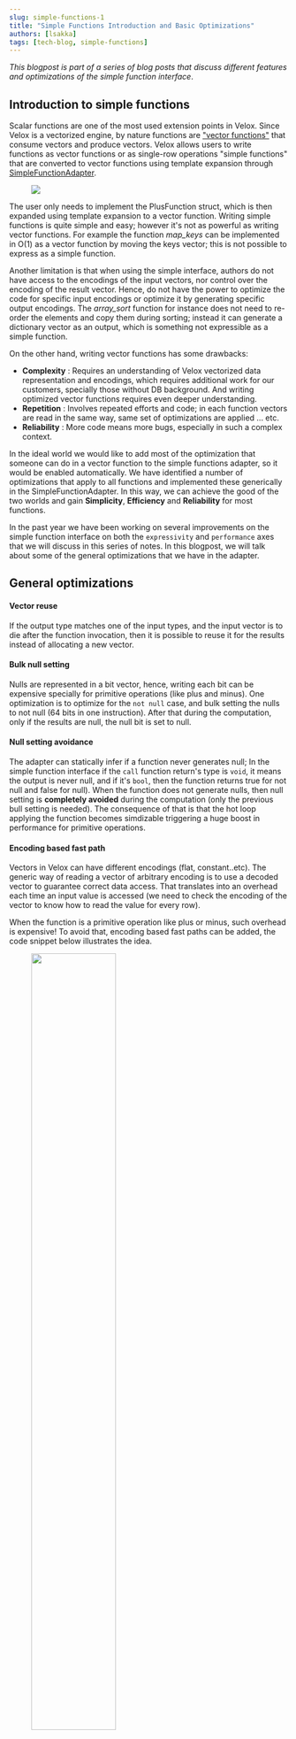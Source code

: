 ```yaml
---
slug: simple-functions-1
title: "Simple Functions Introduction and Basic Optimizations"
authors: [lsakka]
tags: [tech-blog, simple-functions]
---
```


_This blogpost is part of a series of blog posts that discuss different features and optimizations of the simple function interface_.


## Introduction to simple functions

Scalar functions are one of the most used extension points in Velox. Since Velox is a vectorized engine, by nature functions are <a href="https://facebookincubator.github.io/velox/develop/scalar-functions.html#vector-functions">"vector functions"</a> that consume vectors and produce vectors. Velox allows users to write functions as vector functions or as single-row operations "simple functions" that are converted to vector functions using template expansion through <a href="https://github.com/facebookincubator/velox/blob/main/velox/expression/SimpleFunctionAdapter.h">SimpleFunctionAdapter</a>.

<figure>
<img src="/img/simple1_1.png"/>
</figure>

The user only needs to implement the PlusFunction struct, which is then expanded using template expansion to a vector function.
Writing simple functions is quite simple and easy; however it's not as powerful as writing vector functions.
For example the function _map_keys_ can be implemented in O(1) as a vector function by moving the keys vector; this is not possible to express as a simple function.

Another limitation is that when using the simple interface, authors do not have access to the encodings of the input vectors, nor control over the encoding of the result vector. Hence, do not have the power to optimize the code for specific input encodings or optimize it by generating specific output encodings. The _array_sort_ function for instance does not need to re-order the elements and copy them during sorting; instead it can generate a dictionary vector as an output, which is something not expressible as a simple function.

On the other hand, writing vector functions has some drawbacks:

- **Complexity** : Requires an understanding of Velox vectorized data representation and encodings, which requires additional work for our customers, specially those without DB background. And writing optimized vector functions requires even deeper understanding.
- **Repetition** : Involves repeated efforts and code; in each function vectors are read in the same way, same set of optimizations are applied ... etc.
- **Reliability** : More code means more bugs, especially in such a complex context.

In the ideal world we would like to add most of the optimization that someone can do in a vector function to the simple functions adapter, so it would be enabled automatically. We have identified a number of optimizations that apply to all functions and implemented these generically in the SimpleFunctionAdapter. In this way, we can achieve the good of the two worlds and gain **Simplicity**, **Efficiency** and **Reliability** for most functions.

In the past year we have been working on several improvements on the simple function interface on both the `expressivity` and `performance` axes that we will discuss in this series of notes. In this blogpost, we will talk about
some of the general optimizations that we have in the adapter.

## General optimizations

#### Vector reuse
If the output type matches one of the input types, and the input vector is to die after the function invocation, then it is possible to reuse it for the results instead of allocating a new vector.

#### Bulk null setting
Nulls are represented in a bit vector, hence, writing each bit can be expensive specially for primitive operations (like plus and minus). One optimization is
to optimize for the `not null` case, and bulk setting the nulls to not null (64 bits in one instruction). After that during the computation, only if the results are null, the null bit is set to null.

#### Null setting avoidance
The adapter can statically infer if a function never generates null; In the simple function interface if the `call` function return's type is `void`, it means the output is never null, and if it's `bool`, then the function returns true for not null and false for null).
When the function does not generate nulls, then null setting is **completely avoided** during the computation (only the previous bull setting is needed). The consequence of that is that the hot loop applying the function becomes simdizable triggering a huge boost in performance for primitive operations.


#### Encoding based fast path
Vectors in Velox can have different encodings (flat, constant..etc). The generic way of reading a vector of arbitrary encoding is to use a decoded vector to guarantee correct data access. That translates into an overhead each time an input value is accessed (we need to check the encoding of the vector to know how to read the value for every row).

When the function is a primitive operation like plus or minus, such overhead is expensive! To avoid that, encoding based fast paths can be added, the code snippet below illustrates the idea.
<figure>
<img src="/img/simple1_11.png" width="60%"/>
</figure>

In the code above, the overhead of checking the encoding is switched outside the loop that applies the functions (the plus operation here). And the inner loops are simple operations that are potentially simdizable and free of encoding checks.
One issue with this optimization is that the core loop is replicated many times. In general, the numbers of times it will be replicated
is `n^m` where `n` is the number of args, and `m` is the number of encodings.

To avoid code size blowing, we only apply this optimization when all input arguments are primitives and the number of input arguments is <=3.
The figure below shows the effect of this optimization on the processing time of a query of primitive operations.
<figure>
<img src="/img/simple1_12.png"  width="70%"  />
</figure>
To compromise for both (performance and code size) when the conditions for specializing for all encodings are not met, we have a pseudo specialization mode that does not blow up the code size, but still reduce the overhead of decoding to a single multiplication per argument. This mode is enabled when all the primitive arguments are either flat or constant. The code below illustrates the idea:
<figure>
<img src="/img/simple1_13.png" width="60%" />
</figure>

When the input vector is constant we can read the value always from index 0 of the values buffer, and when it is flat  we can read it from the index row; this can be achieved by assigning a factor to either 0 or 1 and reducing the decoding operation per row into a multiplication with that factor Note that such a multiplication does not prevent simd.

#### ASCII fast path
Functions with string inputs can be optimized when the inputs are known to be ascii. For example the length function for ascii strings is the size of the StringView O(1). But for non-ascii inputs the computation is a more complicated O(n) operation.
Users can define a function `callAscii()` that will be called when all the string input arguments are ascii.

<figure>
<img src="/img/simple1_10.png" width ="70%"/>
</figure>

#### Zero-Copy Optimization
When an input string (or portion of it, reaches the output as is) it does not need to be deep copied. Instead only a StringView needs to be set. Substring is an example of a function that benefits from this. This can be done in the simple function interface in two simple steps.

1. Using setNoCopy(); to set the output results without copying string vectors.
2. Inform the function to make the output vector share ownership of input string buffers, this can be by setting the field reuse_strings_from_arg.

The graph below shows the effect of the previous two optimizations on the performance of the substring function.
<figure>
<img src="/img/simple1_14.png" width ="70%"/>
 <figcaption> Runtime of function substring with different optimizations.</figcaption>

</figure>


#### Constant inputs pre-processing

Users can pre-process constant inputs of functions to avoid repeated computation by definiting `initialize` function which is called once during query compilations and receives constant inputs .


For more information about how to writer simple functions check the documentati can be found <a href="https://facebookincubator.github.io/velox/develop/scalar-functions.html">documentation</a> and the <a href="https://github.com/facebookincubator/velox/blob/main/velox/examples/SimpleFunctions.cpp">examples</a>.
